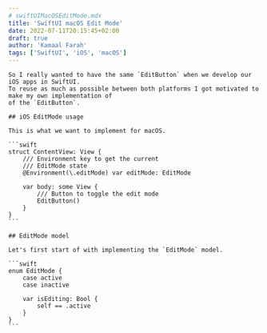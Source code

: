 ```yaml
---
# swiftUIMacOSEditMode.mdx
title: 'SwiftUI macOS Edit Mode'
date: 2022-07-11T20:15:45+02:00
draft: true
author: 'Kamaal Farah'
tags: ['SwiftUI', 'iOS', 'macOS']
---
```



<Page title="SwiftUI macOS Edit Mode">

    So I really wanted to have the same `EditButton` when we develop our iOS apps in SwiftUI. 
    To reuse as much as possible between both platforms I got motivated to make my own implementation of
    of the `EditButton`.

    ## iOS EditMode usage

    This is what we want to implement for macOS.

    ```swift
    struct ContentView: View {
        /// Environment key to get the current 
        /// EditMode state
        @Environment(\.editMode) var editMode: EditMode

        var body: some View {
            /// Button to toggle the edit mode
            EditButton()
        }
    }
    ```

    ## EditMode model

    Let's first start of with implementing the `EditMode` model.

    ```swift
    enum EditMode {
        case active
        case inactive

        var isEditing: Bool {
            self == .active
        }
    }
    ```

</Page>